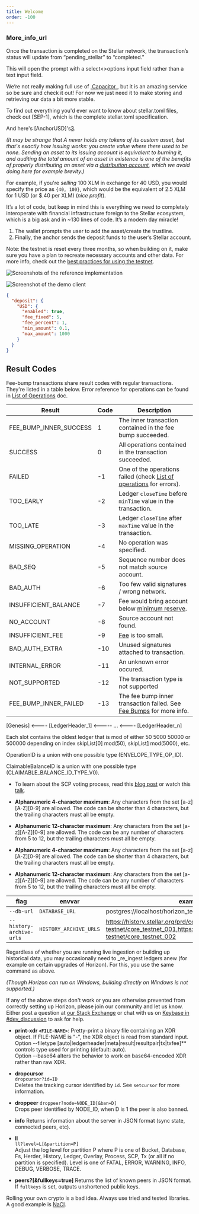 ```yaml
---
title: Welcome
order: -100
---
```



### More_info_url

Once the transaction is completed on the Stellar network, the transaction’s status will update from “pending_stellar” to “completed.”

This will open the prompt with a select\<\>options input field rather than a text input field.

We’re not really making full use of [ Capacitor ][2], but it is an amazing service so be sure and check it out! For now we just need it to make storing and retrieving our data a bit more stable.

To find out everything you'd ever want to know about stellar.toml files, check out [SEP-1], which is the complete stellar.toml specification.

And here's [AnchorUSD]'s[3].

_(It may be strange that A never holds any tokens of its custom asset, but that's exactly how issuing works: you create value where there used to be none. Sending an asset to its issuing account is *equivalent* to burning it, and auditing the total amount of an asset in existence is one of the benefits of properly distributing an asset via a [distribution account](../issuing-assets/how-to-issue-an-asset.mdx#why-have-separate-accounts-for-issuing-and-distribution), which we avoid doing here for example brevity.)_

For example, if you're _selling_ 100 XLM in exchange for 40 USD, you would specify the price as `{40, 100}`, which would be the equivalent of 2.5 XLM for 1 USD (or \$.40 per XLM) (_nice profit_).

It’s a lot of code, but keep in mind this is everything we need to completely interoperate with financial infrastructure foreign to the Stellar ecosystem, which is a big ask and in ~130 lines of code. It’s a modern day miracle!

1. The wallet prompts the user to add the asset/create the trustline.
1. Finally, the anchor sends the deposit funds to the user’s Stellar account.

<ReadMore url="./issuing-assets/index" />

<Alert>

Note: the testnet is reset every three months, so when building on it, make sure you have a plan to recreate necessary accounts and other data. For more info, check out the [best practices for using the testnet](../../glossary/testnet.mdx#best-practices-for-using-testnet).

</Alert>

![Screenshots of the reference implementation](../../web-assets/polaris.png)

![Screenshot of the demo client](../../web-assets/demo-wallet-sep31.png)

<CodeExample title="Example Info Response">

```json
{
  "deposit": {
    "USD": {
      "enabled": true,
      "fee_fixed": 5,
      "fee_percent": 1,
      "min_amount": 0.1,
      "max_amount": 1000
    }
  }
}
```

</CodeExample>

## Result Codes

Fee-bump transactions share result codes with regular transactions. They're listed in a table below. Error reference for operations can be found in [List of Operations](../start/list-of-operations.mdx) doc.

| Result | Code | Description |
| --- | --- | --- |
| FEE_BUMP_INNER_SUCCESS | 1 | The inner transaction contained in the fee bump succeeded. |
| SUCCESS | 0 | All operations contained in the transaction succeeded. |
| FAILED | -1 | One of the operations failed (check [List of operations](../start/list-of-operations.mdx) for errors). |
| TOO_EARLY | -2 | Ledger `closeTime` before `minTime` value in the transaction. |
| TOO_LATE | -3 | Ledger `closeTime` after `maxTime` value in the transaction. |
| MISSING_OPERATION | -4 | No operation was specified. |
| BAD_SEQ | -5 | Sequence number does not match source account. |
| BAD_AUTH | -6 | Too few valid signatures / wrong network. |
| INSUFFICIENT_BALANCE | -7 | Fee would bring account below [minimum reserve](./minimum-balance.mdx). |
| NO_ACCOUNT | -8 | Source account not found. |
| INSUFFICIENT_FEE | -9 | [Fee](./fees.mdx) is too small. |
| BAD_AUTH_EXTRA | -10 | Unused signatures attached to transaction. |
| INTERNAL_ERROR | -11 | An unknown error occured. |
| NOT_SUPPORTED | -12 | The transaction type is not supported |
| FEE_BUMP_INNER_FAILED | -13 | The fee bump inner transaction failed. See [Fee Bumps](./fee-bumps.mdx) for more info. |

[Genesis] <---- [LedgerHeader_1] <----- ... <---- [LedgerHeader_n]

Each slot contains the oldest ledger that is mod of either 50 5000 50000 or 500000 depending on index skipList[0] mod(50), skipList[1] mod(5000), etc.

OperationID is a union with one possible type (ENVELOPE_TYPE_OP_ID).

ClaimableBalanceID is a union with one possible type (CLAIMABLE_BALANCE_ID_TYPE_V0).

- To learn about the SCP voting process, read this [blog post](https://stellar.org/developers-blog/intuitive-stellar-consensus-protocol) or watch this [talk](https://www.youtube.com/watch?v=fDt8Eh4T_lE&list=PLmr3tp_7-7GgDUgWJTbp7jhhgdMccVdhs).

- **Alphanumeric 4-character maximum**: Any characters from the set [a-z]\[A-Z\][0-9] are allowed. The code can be shorter than 4 characters, but the trailing characters must all be empty.
- **Alphanumeric 12-character maximum**: Any characters from the set [a-z]\[A-Z\][0-9] are allowed. The code can be any number of characters from 5 to 12, but the trailing characters must all be empty.

- **Alphanumeric 4-character maximum**: Any characters from the set [a-z][A-Z][0-9] are allowed. The code can be shorter than 4 characters, but the trailing characters must all be empty.
- **Alphanumeric 12-character maximum**: Any characters from the set [a-z][A-Z][0-9] are allowed. The code can be any number of characters from 5 to 12, but the trailing characters must all be empty.

| flag | envvar | example |
| ---- | ------ | ------- |
| `--db-url` | `DATABASE_URL` | postgres://localhost/horizon_testnet |
| `--history-archive-urls` | `HISTORY_ARCHIVE_URLS` | https://history.stellar.org/prd/core-testnet/core_testnet_001,https://history.stellar.org/prd/core-testnet/core_testnet_002 |

Regardless of whether you are running live ingestion or building up historical data, you may occasionally need to _re_ingest ledgers anew (for example on certain upgrades of Horizon). For this, you use the same command as above.

_(Though Horizon can run on Windows, *building* directly on Windows is not supported.)_

If any of the above steps don't work or you are otherwise prevented from correctly setting up Horizon, please join our community and let us know. Either post a question at [our Stack Exchange](https://stellar.stackexchange.com/) or chat with us on [Keybase in #dev_discussion](https://keybase.io/team/stellar.public) to ask for help.

- **print-xdr `<FILE-NAME>`**: Pretty-print a binary file containing an XDR object. If FILE-NAME is "-", the XDR object is read from standard input.<br/> Option --filetype [auto|ledgerheader|meta|result|resultpair|tx|txfee]\*\* controls type used for printing (default: auto).<br/> Option --base64 alters the behavior to work on base64-encoded XDR rather than raw XDR.

- **dropcursor**  
  `dropcursor?id=ID`<br/> Deletes the tracking cursor identified by `id`. See `setcursor` for more information.

- **droppeer** `droppeer?node=NODE_ID[&ban=D]`<br/> Drops peer identified by NODE_ID, when D is 1 the peer is also banned.

- **info** Returns information about the server in JSON format (sync state, connected peers, etc).

- **ll**  
  `ll?level=L[&partition=P]`<br/> Adjust the log level for partition P where P is one of Bucket, Database, Fs, Herder, History, Ledger, Overlay, Process, SCP, Tx (or all if no partition is specified). Level is one of FATAL, ERROR, WARNING, INFO, DEBUG, VERBOSE, TRACE.

- **peers?[&fullkeys=true]** Returns the list of known peers in JSON format. If `fullkeys` is set, outputs unshortened public keys.

Rolling your own crypto is a bad idea. Always use tried and tested libraries. A good example is [NaCl](<https://en.wikipedia.org/wiki/NaCl_(software)>).

[1]: https://github.com/stellar/docs-wallet/tree/setup
[2]: https://capacitor.ionicframework.com/ "Capacitor"
[3]: https://stablecoin.anchorusd.com/.well-known/stellar.toml
